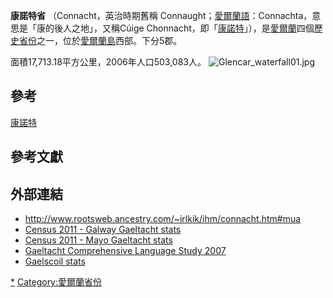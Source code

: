 {{noteTA
|G1=Places
}}
{{Infobox settlement
|official_name = 康諾特省
|nickname =
|native_name = ''Laighin / Cúige Laighean''
|motto =
|website =
|image_skyline =
|image_flag = Flag of Connacht.svg
|flag_size = 180px
|image_map = Connacht locator map.svg
|mapsize = 192px
|subdivision_type = 國家
|subdivision_name = {{flag|Ireland}}
|subdivision_type2 = [[愛爾蘭行政區劃|郡份]]
|subdivision_name2 = </b>[[戈爾韋郡|戈爾韋]]<br>[[利特里姆郡|利特里姆]]<br>[[梅奧郡|梅奧]]<br>[[羅斯康芒郡|羅斯康芒]]<br>[[斯萊戈郡|斯萊戈]]
|leader_title = {{link-en|Teachta Dála|Teachta Dála}}
|leader_name = 12 [[爱尔兰统一党|Fine Gael]] TDs<br> 3 [[共和黨_(愛爾蘭)|Fianna Fáil]] TDs <br>  2 [[工党_(爱尔兰)|Labour Party]] TDs <br> 2 [[無黨籍|Independent]] TDs <br>1 [[新芬黨|Sinn Féin]] TD
|latd = 53.78
|longd = -9.05
|coordinates_display = inline,title
|area_total_sq_mi = 6,867
|area_total_km2 = 17,788
|population_as_of = 2011
|population_total =542,547
|population_footnotes = <ref>{{cite web |url=http://census.cso.ie/sapmap2011/Results.aspx?Geog_Type=PR&Geog_Code=3 |title=Province Connacht |publisher=[[Central_Statistics_Office|Central Statistics Office]] |year=2011 |accessdate=2012-09-27 |archive-date=2013-05-26 |archive-url=https://web.archive.org/web/20130526050937/http://census.cso.ie/sapmap2011/Results.aspx?Geog_Type=PR&Geog_Code=3 |dead-url=no }}</ref>
}}
'''康諾特省''' （Connacht，英治時期舊稱 Connaught；[[愛爾蘭語|愛爾蘭語]]：Connachta，意思是「康的後人之地」，又稱Cúige Chonnacht，即「[[康諾特|康諾特]]」），是[[愛爾蘭|愛爾蘭]]四個[[愛爾蘭省份|歷史省份]]之一，位於[[愛爾蘭島|愛爾蘭島]]西部。下分5郡。

面積17,713.18平方公里，2006年人口503,083人。
[[File:Glencar_waterfall01.jpg|thumb]]

== 參考 ==
[[康諾特|康諾特]]

== 參考文獻 ==
{{reflist}}

== 外部連結 ==
{{Commonscat|Connacht|康諾特省}}
* http://www.rootsweb.ancestry.com/~irlkik/ihm/connacht.htm#mua {{Wayback|url=http://www.rootsweb.ancestry.com/~irlkik/ihm/connacht.htm#mua |date=20180416012729 }}
* [https://web.archive.org/web/20130526045359/http://census.cso.ie/sapmap2011/Results.aspx?Geog_Type=GA&Geog_Code=03#T3_300#T3_300 Census 2011 - Galway Gaeltacht stats]
* [https://web.archive.org/web/20130526050557/http://census.cso.ie/sapmap2011/Results.aspx?Geog_Type=GA&Geog_Code=05#T3_300#T3_300 Census 2011 - Mayo Gaeltacht stats]
* [https://web.archive.org/web/20140912104226/http://www.ahg.gov.ie/ie/Straiteis20BliaindonGhaeilge/Foilseachain/Staid%C3%A9ar%20Cuimsitheach%20Teangeola%C3%ADoch%20ar%20%C3%9As%C3%A1id%20na%20Gaeilge%20sa%20Ghaeltacht%20%28achoimre%29.pdf Gaeltacht Comprehensive Language Study 2007]
* [http://www.gaelscoileanna.ie/assets/Staitistic%C3%AD-2010-2011_Gaeilge.pdf Gaelscoil stats] {{Wayback|url=http://www.gaelscoileanna.ie/assets/Staitistic%C3%AD-2010-2011_Gaeilge.pdf |date=20120419091247 }}

{{愛爾蘭行政區劃}}
{{爱尔兰岛国家}}
{{DEFAULTSORT:Connacht}}
[[Category:康諾特省|*]]
[[Category:愛爾蘭省份|Category:愛爾蘭省份]]